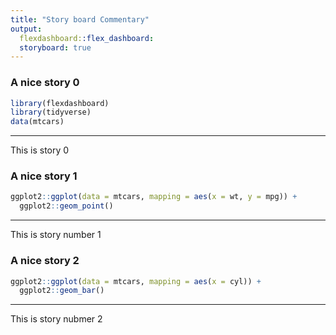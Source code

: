 ```yaml
---
title: "Story board Commentary"
output: 
  flexdashboard::flex_dashboard:
  storyboard: true
---
```

  
  
### A nice story 0

```r
library(flexdashboard)
library(tidyverse)
data(mtcars)

```

---


This is story 0



### A nice story 1
  
```r
ggplot2::ggplot(data = mtcars, mapping = aes(x = wt, y = mpg)) +
  ggplot2::geom_point()

```

---


This is story number 1 



### A nice story 2

```r
ggplot2::ggplot(data = mtcars, mapping = aes(x = cyl)) +
  ggplot2::geom_bar()


```


---


This is story nubmer 2
